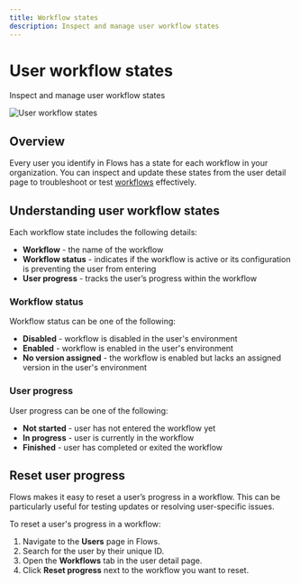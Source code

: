 ```yaml
---
title: Workflow states
description: Inspect and manage user workflow states
---
```


# User workflow states

Inspect and manage user workflow states

![User workflow states](/users/workflow-states.png)

## Overview

Every user you identify in Flows has a state for each workflow in your organization. You can inspect and update these states from the user detail page to troubleshoot or test [workflows](/workflows) effectively.

## Understanding user workflow states

Each workflow state includes the following details:

- **Workflow** - the name of the workflow
- **Workflow status** - indicates if the workflow is active or its configuration is preventing the user from entering
- **User progress** - tracks the user’s progress within the workflow

### Workflow status

Workflow status can be one of the following:

- **Disabled** - workflow is disabled in the user's environment
- **Enabled** - workflow is enabled in the user's environment
- **No version assigned** - the workflow is enabled but lacks an assigned version in the user's environment

### User progress

User progress can be one of the following:

- **Not started** - user has not entered the workflow yet
- **In progress** - user is currently in the workflow
- **Finished** - user has completed or exited the workflow

## Reset user progress

Flows makes it easy to reset a user’s progress in a workflow. This can be particularly useful for testing updates or resolving user-specific issues.

To reset a user's progress in a workflow:

1. Navigate to the **Users** page in Flows.
2. Search for the user by their unique ID.
3. Open the **Workflows** tab in the user detail page.
4. Click **Reset progress** next to the workflow you want to reset.
